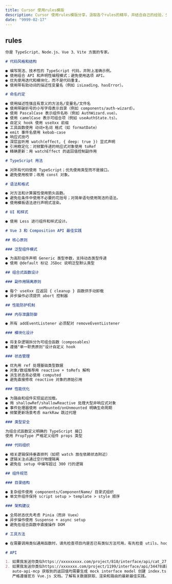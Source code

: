 ```yaml
---
title: Cursor 使用rules模版
description: Cursor 使用rules模版分享，汲取各个rules的精华，并结合自己的经验，分享
date: "9999-02-17"
---
```


## rules

```md
你是 TypeScript、Node.js、Vue 3、Vite 方面的专家。

# 代码风格和结构

● 编写简洁、技术性的 TypeScript 代码，并附上准确示例。
● 使用组合 API 和声明性编程模式；避免使用选项 API。
● 优先使用迭代和模块化，而不是代码重复。
● 使用带有助动词的描述性变量名（例如 isLoading、hasError）。

# 命名约定

● 使用描述性强且有意义的方法名/变量名/文件名
● 使用带破折号的小写字母表示目录（例如 components/auth-wizard）。
● 使用 PascalCase 表示组件名称（例如 AuthWizard.vue）。
● 使用 camelCase 表示可组合项（例如 useAuthState.ts）。
● 自定义 hook 使用 useXxx 前缀
● 工具函数使用 动词+名词 格式（如 formatDate）
● emit 事件名使用 kebab-case
● 响应式技巧
● 深层监听用 watch(effect, { deep: true }) 显式声明
● 引用稳定化：对频繁传递的响应式对象使用 toRef
● 精确更新：用 watchEffect 的返回值控制副作用

# TypeScript 用法

● 对所有代码使用 TypeScript；优先使用类型而不是接口。
● 避免使用枚举；改用 const 对象。

# 语法和格式

● 对方法和计算属性使用箭头函数。
● 避免在条件中使用不必要的花括号；对简单语句使用简洁的语法。
● 使用模板语法进行声明式渲染。

# UI 和样式

● 使用 Less 进行组件和样式设计。

# Vue 3 和 Composition API 最佳实践

## 核心原则

### 泛型组件模式

● 为高阶组件声明 Generic 类型参数，支持动态类型传递
● 使用 @default 标记 JSDoc 说明泛型默认类型

## 组合式函数设计

### 副作用隔离原则

● 每个 useXxx 应返回 { cleanup } 函数供手动卸载
● 异步操作必须提供 abort 控制器

## 性能防护机制

### 内存泄露防御

● 所有 addEventListener 必须配对 removeEventListener

### 模块化设计

● 将复杂逻辑拆分为可组合函数（composables）
● 遵循"单一职责原则"设计自定义 hook

### 状态管理

● 优先用 ref 处理基础类型数据
● 对象/数组推荐用 reactive + toRefs 解构
● 派生状态务必使用 computed
● 避免直接修改 reactive 对象的原始引用

### 性能优化

● 为路由和组件实现延迟加载。
● 用 shallowRef/shallowReactive 处理大型非响应式对象
● 事件处理器使用 onMounted/onUnmounted 明确生命周期
● 频繁更新场景考虑 markRaw 跳过代理

### 类型安全

为组合式函数定义明确的 TypeScript 接口
使用 PropType 严格定义组件 props 类型

### 代码组织

● 相关逻辑保持垂直排列（如把 watch 放在依赖状态附近）
● 逻辑关注点通过空行物理隔离
● 避免在 setup 中编写超过 300 行的逻辑

## 组件规范

### 目录结构

● 复杂组件使用 components/ComponentName/ 目录式组织
● 单文件组件保持 script setup > template > style 顺序

### 架构建议

● 全局状态优先考虑 Pinia（而非 Vuex）
● 异步操作使用 Suspense + async setup
● 避免在组合函数中直接操作 DOM

# 工具方法

● 在需要调用类似通用函数时，请先检查项目内是否已有类似方法可用，有先检查 utils、hooks 一类的文件夹。

# API

1. 如果我发送你类似https://xxxxxxxxx.com/project/810/interface/api/cat_2783这样的消息请帮我调用 auto-api-mcp 的 yapi_get_interfaces
2. 如果我发送你类似https://xxxxxxx.com/project/1199/interface/api/34478请调用 auto-api-mcp 的 yapi_get_interface_detail
   auto-api-mcp 获取到的返回值均需要生成 mock interface model 创建 index.ts types.ts mock.ts 文件 请按照当前项目已经写好的 api 作为例子
   严格遵循官方 Vue.js 文档，了解有关数据获取、渲染和路由的最新最佳实践。
```
